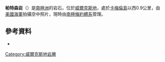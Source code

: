 {{coord|66|13|S|110|35|E|display=title}}

'''帕特森岩'''（{{lang-en|Patterson Rock}}）是[[南極洲|南極洲]]的岩石，位於[[威爾克斯地|威爾克斯地]]，處於[[卡梅倫島_(威爾克斯地)|卡梅倫島]]以西0.9公里，由[[美國海軍|美國海軍]]拍攝空中照片，現時由[[南極條約體系|南極條約體系]]管理。

==參考資料==
*{{usgs-gazetteer}}

{{DEFAULTSORT:Patterson Rock}}
[[Category:威爾克斯地岩層|Category:威爾克斯地岩層]]


{{WilkesLand-geo-stub}}
